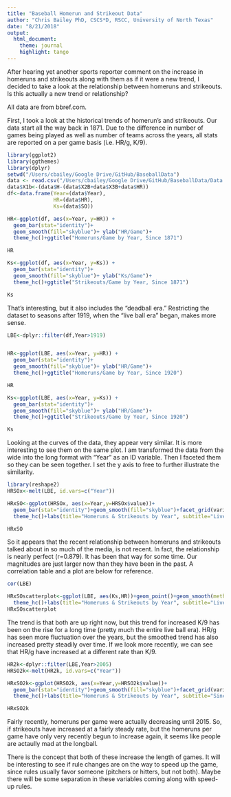 ```yaml
---
title: "Baseball Homerun and Strikeout Data"
author: "Chris Bailey PhD, CSCS*D, RSCC, University of North Texas"
date: "8/21/2018"
output: 
  html_document:
    theme: journal
    highlight: tango
---
```


After hearing yet another sports reporter comment on the increase in homeruns and strikeouts along with them as if it were a new trend, I decided to take a look at the relationship between homeruns and strikeouts. Is this actually a new trend or relationship?

All data are from bbref.com. 


First, I took a look at the historical trends of homerun's and strikeouts. Our data start all the way back in 1871. Due to the difference in number of games being played as well as number of teams across the years, all stats are reported on a per game basis (i.e. HR/g, K/9).


```r
library(ggplot2)
library(ggthemes)
library(dplyr)
setwd("/Users/cbailey/Google Drive/GitHub/BaseballData")
data <- read.csv("/Users/cbailey/Google Drive/GitHub/BaseballData/Data.csv")
data$X1b<-(data$H-(data$X2B+data$X3B+data$HR))
df<-data.frame(Year=(data$Year),
               HR=(data$HR),
               Ks=(data$SO))

HR<-ggplot(df, aes(x=Year, y=HR)) + 
  geom_bar(stat="identity")+
  geom_smooth(fill="skyblue")+ ylab("HR/Game")+
  theme_hc()+ggtitle("Homeruns/Game by Year, Since 1871")

HR

Ks<-ggplot(df, aes(x=Year, y=Ks)) + 
  geom_bar(stat="identity")+
  geom_smooth(fill="skyblue")+ ylab("Ks/Game")+
  theme_hc()+ggtitle("Strikeouts/Game by Year, Since 1871")

Ks

```


That's interesting, but it also includes the "deadball era." Restricting the dataset to seasons after 1919, when the "live ball era" began, makes more sense.


```r
LBE<-dplyr::filter(df,Year>1919)


HR<-ggplot(LBE, aes(x=Year, y=HR)) + 
  geom_bar(stat="identity")+
  geom_smooth(fill="skyblue")+ ylab("HR/Game")+
  theme_hc()+ggtitle("Homeruns/Game by Year, Since 1920")

HR

Ks<-ggplot(LBE, aes(x=Year, y=Ks)) + 
  geom_bar(stat="identity")+
  geom_smooth(fill="skyblue")+ ylab("HR/Game")+
  theme_hc()+ggtitle("Strikeouts/Game by Year, Since 1920")

Ks
```


Looking at the curves of the data, they appear very similar. It is more interesting to see them on the same plot. I am transformed the data from the wide into the long format with "Year" as an ID variable. Then I  faceted them so they can be seen together. I set the y axis to free to further illustrate the similarity.


```R
library(reshape2)
HRSOx<-melt(LBE, id.vars=c("Year"))

HRxSO<-ggplot(HRSOx, aes(x=Year,y=HRSOx$value))+
  geom_bar(stat="identity")+geom_smooth(fill="skyblue")+facet_grid(variable~., scales="free_y")+
  theme_hc()+labs(title="Homeruns & Strikeouts by Year", subtitle="Live Ball Era")+ylab("")

HRxSO
```
 

So it appears that the recent relationship between homeruns and strikeouts talked about in so much of the media, is not recent. In fact, the relationship is nearly perfect (r=0.879). It has been that way for some time. Our magnitudes are just larger now than they have been in the past. A correlation table and a plot are below for reference. 

```R
cor(LBE)

HRxSOscatterplot<-ggplot(LBE, aes(Ks,HR))+geom_point()+geom_smooth(method=lm,fill="skyblue")+
  theme_hc()+labs(title="Homeruns & Strikeouts by Year", subtitle="Live Ball Era")+ylab("")
HRxSOscatterplot

```


The trend is that both are up right now, but this trend for increased K/9 has been on the rise for a long time (pretty much the entire live ball era). HR/g has seen more fluctuation over the years, but the smoothed trend has also increased pretty steadily over time. If we look more recently, we can see that HR/g have increased at a different rate than K/9.

```r
HR2k<-dplyr::filter(LBE,Year>2005)
HRSO2k<-melt(HR2k, id.vars=c("Year"))

HRxSO2k<-ggplot(HRSO2k, aes(x=Year,y=HRSO2k$value))+
  geom_bar(stat="identity")+geom_smooth(fill="skyblue")+facet_grid(variable~., scales="free_y")+
  theme_hc()+labs(title="Homeruns & Strikeouts by Year", subtitle="Since 2005")+ylab("")

HRxSO2k

```

Fairly recently, homeruns per game were actually decreasing until 2015. So, if strikeouts have increased at a fairly steady rate, but the homeruns per game have only very recently begun to increase again, it seems like people are actaully mad at the longball. 

There is the concept that both of these increase the length of games. It will be interesting to see if rule changes are on the way to speed up the game, since rules usually favor someone (pitchers or hitters, but not both). Maybe there will be some separation in these variables coming along with speed-up rules.


